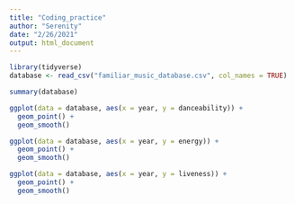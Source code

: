 ```yaml
---
title: "Coding_practice"
author: "Serenity"
date: "2/26/2021"
output: html_document
---
```


```r
library(tidyverse)
database <- read_csv("familiar_music_database.csv", col_names = TRUE)
```

```r
summary(database)

ggplot(data = database, aes(x = year, y = danceability)) +
  geom_point() +
  geom_smooth()

ggplot(data = database, aes(x = year, y = energy)) +
  geom_point() +
  geom_smooth() 

ggplot(data = database, aes(x = year, y = liveness)) +
  geom_point() +
  geom_smooth() 
```